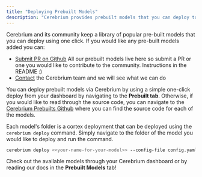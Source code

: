 ```yaml
---
title: "Deploying Prebuilt Models"
description: "Cerebrium provides prebuilt models that you can deploy to an API seamlessly"
---
```


Cerebrium and its community keep a library of popular pre-built models that you can deploy using one click. If you would like any pre-built models added you can:

- [Submit PR on Github](https://github.com/CerebriumAI/cerebrium-prebuilts) All our prebuilt models live here so submit a PR or one you would like to contribute to the community. Instructions in the README :)
- [Contact](mailto:support@cerebrium.ai) the Cerebrium team and we will see what we can do

You can deploy prebuilt models via Cerebrium by using a simple one-click deploy from your dashboard by navigating to the <b>Prebuilt tab</b>. Otherwise, if
you would like to read through the source code, you can navigate to the [Cerebrium Prebuilts Github](https://github.com/CerebriumAI/cerebrium-prebuilts) where you can find the source code for each of the models.

Each model's folder is a cortex deployment that can be deployed using the `cerebrium deploy` command. Simply navigate to the folder of the model you would like to deploy and run the command.

```bash
cerebrium deploy <<your-name-for-your-model>> --config-file config.yaml
```

Check out the available models through your Cerebrium dashboard or by reading our docs in the **Prebuilt Models** tab!
